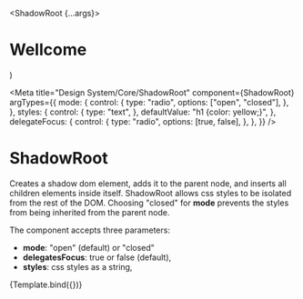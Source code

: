 
  <ShadowRoot {...args}>
    <h1>Wellcome</h1>
  </ShadowRoot>
)

<Meta
  title="Design System/Core/ShadowRoot"
  component={ShadowRoot}
  argTypes={{
    mode: {
      control: {
        type: "radio",
        options: ["open", "closed"],
      },
    },
    styles: {
      control: {
        type: "text",
      },
      defaultValue: "h1 {color: yellow;}",
    },
    delegateFocus: {
      control: {
        type: "radio",
        options: [true, false],
      },
    },
  }}
/>

# ShadowRoot

Creates a shadow dom element, adds it to the parent node, and inserts all children elements inside itself.
ShadowRoot allows css styles to be isolated from the rest of the DOM. Choosing "closed" for **mode** prevents
the styles from being inherited from the parent node.

The component accepts three parameters:

- **mode**: "open" (default) or "closed"
- **delegatesFocus**: true or false (default),
- **styles**: css styles as a string,

<Canvas>
  <Story
    name="EncapsulateStyles"
    args={{ mode: "open", styles: "h1 {color: orange;} " }}
  >
    {Template.bind({})}
  </Story>
</Canvas>

<ArgsTable of={ShadowRoot} />
